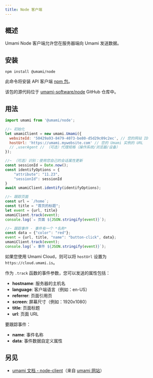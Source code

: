 ```yaml
---
title: Node 客户端
---
```


## 概述

Umami Node 客户端允许您在服务器端向 Umami 发送数据。

## 安装

```shell
npm install @umami/node
```

此命令将安装 API 客户端 [npm 包](https://www.npmjs.com/package/@umami/node)。

该包的源代码位于 [umami-software/node](https://github.com/umami-software/node) GitHub 仓库中。

## 用法

```js
import umami from '@umami/node';

//~ 初始化
let umamiClient = new umami.Umami({
  websiteId: '50429a93-8479-4073-be80-d5d29c09c2ec', // 您的网站 ID
  hostUrl: 'https://umami.mywebsite.com' // 您的 Umami 实例的 URL
  // ,userAgent // （可选）代理规格（操作系统/浏览器/设备）
});

//~ （可选）识别：使用您自己的会话属性更新
const sessionId = Date.now();
const identifyOptions = {
    "attribute": "11.23",
    "sessionId": sessionId
}
await umamiClient.identify(identifyOptions);

//~ 跟踪页面
const url = `/home`;
const title = "首页的标题";
let event = {url, title}
umamiClient.track(event);
console.log(`✮ 页面 ${JSON.stringify(event)}`);

//~ 跟踪事件 - 事件有一个 *名称*
const data = {"color": "red"};
event = {url, title, "name": "button-click", data};
umamiClient.track(event);
console.log(`✮ 事件 ${JSON.stringify(event)}`);
```

如果您使用 Umami Cloud，则可以将 `hostUrl` 设置为 `https://cloud.umami.is`。

作为 `.track` 函数的事件参数，您可以发送的属性包括：

- **hostname**: 服务器的主机名
- **language**: 客户端语言（例如：en-US）
- **referrer**: 页面引用页
- **screen**: 屏幕尺寸（例如：1920x1080）
- **title**: 页面标题
- **url**: 页面 URL

要跟踪事件：
- **name**: 事件名称
- **data**: 事件数据自定义属性

## 另见
- [umami 文档 - node-client](https://umami.is/docs/api/node-client)（来自 [umami 网站](https://github.com/umami-software/website)）